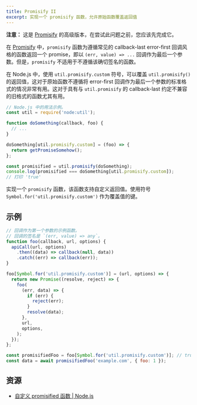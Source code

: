 ```yaml
---
title: Promisify II
excerpt: 实现一个 promisify 函数，允许原始函数覆盖返回值
---
```


**注意：** 这是 [Promisify](/questions/javascript/promisify) 的高级版本，在尝试此问题之前，您应该先完成它。

在 [Promisify](/questions/javascript/promisify) 中，`promisify` 函数为遵循常见的 callback-last error-first 回调风格的函数返回一个 promise，即以 `(err, value) => ...` 回调作为最后一个参数。但是，`promisify` 不适用于不遵循该确切签名的函数。

在 Node.js 中，使用 `util.promisify.custom` 符号，可以覆盖 `util.promisify()` 的返回值，这对于原始函数不遵循将 error-first 回调作为最后一个参数的标准格式的情况非常有用。这对于具有与 `util.promisify` 的 callback-last 约定不兼容的旧格式的函数尤其有用。

```js
// Node.js 中的用法示例。
const util = require('node:util');

function doSomething(callback, foo) {
  // ...
}

doSomething[util.promisify.custom] = (foo) => {
  return getPromiseSomehow();
};

const promisified = util.promisify(doSomething);
console.log(promisified === doSomething[util.promisify.custom]);
// 打印 'true'
```

实现一个 `promisify` 函数，该函数支持自定义返回值。使用符号 `Symbol.for('util.promisify.custom')` 作为覆盖值的键。

## 示例

```js
// 回调作为第一个参数的示例函数。
// 回调的签名是 `(err, value) => any`。
function foo(callback, url, options) {
  apiCall(url, options)
    .then((data) => callback(null, data))
    .catch((err) => callback(err));
}

foo[Symbol.for('util.promisify.custom')] = (url, options) => {
  return new Promise((resolve, reject) => {
    foo(
      (err, data) => {
        if (err) {
          reject(err);
        }
        resolve(data);
      },
      url,
      options,
    );
  });
};

const promisifiedFoo = foo[Symbol.for('util.promisify.custom')]; // true
const data = await promisifiedFoo('example.com', { foo: 1 });
```

## 资源

* [自定义 promisified 函数 | Node.js](https://nodejs.org/api/util.html#custom-promisified-functions)
